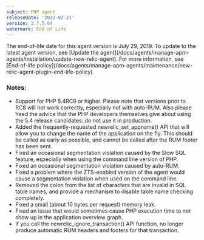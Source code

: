 ```yaml
---
subject: PHP agent
releaseDate: '2012-02-21'
version: 2.7.5.64
watermark: End of Life
---
```


<Callout variant="important">
  The end-of-life date for this agent version is July 29, 2019. To update to the latest agent version, see [Update the agent](/docs/agents/manage-apm-agents/installation/update-new-relic-agent). For more information, see [End-of-life policy](/docs/agents/manage-apm-agents/maintenance/new-relic-agent-plugin-end-life-policy).
</Callout>

### Notes:

* Support for PHP 5.4RC8 or higher. Please note that versions prior to RC8 will not work correctly, especially not with auto-RUM. Also please heed the advice that the PHP developers themselves give about using the 5.4 release candidates: do not use it in production.
* Added the frequently-requested newrelic_set_appname() API that will allow you to change the name of the application on the fly. This should be called as early as possible, and cannot be called after the RUM footer has been sent.
* Fixed an occasional segmentation violation caused by the Slow SQL feature, especially when using the command line version of PHP.
* Fixed an occasional segmentation violation caused by auto-RUM.
* Fixed a problem where the ZTS-enabled version of the agent would cause a segmentation violation when used on the command line.
* Removed the colon from the list of characters that are invalid in SQL table names, and provide a mechanism to disable table name checking completely.
* Fixed a small (about 10 bytes per request) memory leak.
* Fixed an issue that would sometimes cause PHP execution time to not show up in the application overview graph.
* If you call the newrelic_ignore_transaction() API function, no longer produce automatic RUM headers and footers for that transaction.
